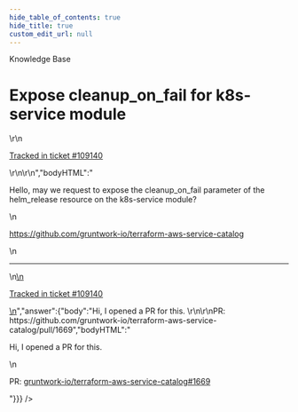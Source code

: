 ```yaml
---
hide_table_of_contents: true
hide_title: true
custom_edit_url: null
---
```



<CenterLayout>
<span class="title">Knowledge Base</span>
<h1>Expose cleanup_on_fail for k8s-service module</h1>
<GitHub json={{"id":"D_kwDOF8slf84AQcb5","number":535,"author":{"login":"engrrio07"},"title":"Expose cleanup_on_fail for k8s-service module","body":"\r\nHello, may we request to expose the cleanup_on_fail parameter of the helm_release resource on the k8s-service module?\r\n\r\nhttps://github.com/gruntwork-io/terraform-aws-service-catalog\r\n\r\n---\r\n\r\n<ins datetime=\"2022-08-17T06:33:53Z\">\r\n  <p><a href=\"https://support.gruntwork.io/hc/requests/109140\">Tracked in ticket #109140</a></p>\r\n</ins>\r\n","bodyHTML":"<p dir=\"auto\">Hello, may we request to expose the cleanup_on_fail parameter of the helm_release resource on the k8s-service module?</p>\n<p dir=\"auto\"><a href=\"https://github.com/gruntwork-io/terraform-aws-service-catalog\">https://github.com/gruntwork-io/terraform-aws-service-catalog</a></p>\n<hr>\n<ins datetime=\"2022-08-17T06:33:53Z\">\n  <p dir=\"auto\"><a href=\"https://support.gruntwork.io/hc/requests/109140\" rel=\"nofollow\">Tracked in ticket #109140</a></p>\n</ins>","answer":{"body":"Hi, I opened a PR for this. \r\n\r\nPR: https://github.com/gruntwork-io/terraform-aws-service-catalog/pull/1669","bodyHTML":"<p dir=\"auto\">Hi, I opened a PR for this.</p>\n<p dir=\"auto\">PR: <a class=\"issue-link js-issue-link\" data-error-text=\"Failed to load title\" data-id=\"1341452511\" data-permission-text=\"Title is private\" data-url=\"https://github.com/gruntwork-io/terraform-aws-service-catalog/issues/1669\" data-hovercard-type=\"pull_request\" data-hovercard-url=\"/gruntwork-io/terraform-aws-service-catalog/pull/1669/hovercard\" href=\"https://github.com/gruntwork-io/terraform-aws-service-catalog/pull/1669\">gruntwork-io/terraform-aws-service-catalog#1669</a></p>"}}} />

</CenterLayout>
  

<!-- ##DOCS-SOURCER-START
{
  "sourcePlugin": "github-discussions",
  "hash": "7483346386c29b2df524a03fa42240b7"
}
##DOCS-SOURCER-END -->
